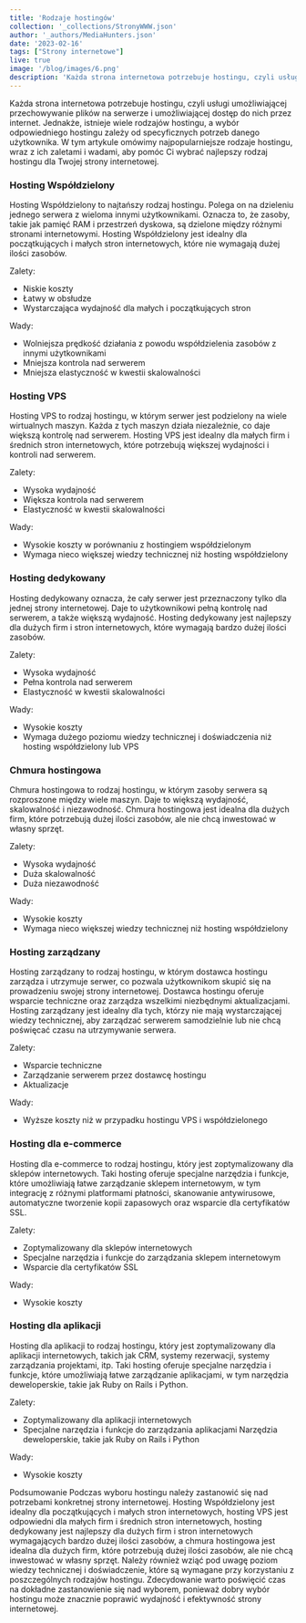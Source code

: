 ```yaml
---
title: 'Rodzaje hostingów'
collection: '_collections/StronyWWW.json'
author: '_authors/MediaHunters.json'
date: '2023-02-16'
tags: ["Strony internetowe"]
live: true
image: '/blog/images/6.png'
description: 'Każda strona internetowa potrzebuje hostingu, czyli usługi umożliwiającej przechowywanie plików na serwerze i umożliwiającej dostęp do nich przez internet.'
---
```


Każda strona internetowa potrzebuje hostingu, czyli usługi umożliwiającej przechowywanie plików na serwerze i umożliwiającej dostęp do nich przez internet. Jednakże, istnieje wiele rodzajów hostingu, a wybór odpowiedniego hostingu zależy od specyficznych potrzeb danego użytkownika. W tym artykule omówimy najpopularniejsze rodzaje hostingu, wraz z ich zaletami i wadami, aby pomóc Ci wybrać najlepszy rodzaj hostingu dla Twojej strony internetowej.

### Hosting Współdzielony
Hosting Współdzielony to najtańszy rodzaj hostingu. Polega on na dzieleniu jednego serwera z wieloma innymi użytkownikami. Oznacza to, że zasoby, takie jak pamięć RAM i przestrzeń dyskowa, są dzielone między różnymi stronami internetowymi. Hosting Współdzielony jest idealny dla początkujących i małych stron internetowych, które nie wymagają dużej ilości zasobów.

Zalety:
- Niskie koszty
- Łatwy w obsłudze
- Wystarczająca wydajność dla małych i początkujących stron

Wady:
- Wolniejsza prędkość działania z powodu współdzielenia zasobów z innymi użytkownikami
- Mniejsza kontrola nad serwerem
- Mniejsza elastyczność w kwestii skalowalności

### Hosting VPS
Hosting VPS to rodzaj hostingu, w którym serwer jest podzielony na wiele wirtualnych maszyn. Każda z tych maszyn działa niezależnie, co daje większą kontrolę nad serwerem. Hosting VPS jest idealny dla małych firm i średnich stron internetowych, które potrzebują większej wydajności i kontroli nad serwerem.

Zalety:
- Wysoka wydajność
- Większa kontrola nad serwerem
- Elastyczność w kwestii skalowalności

Wady:
- Wysokie koszty w porównaniu z hostingiem współdzielonym
- Wymaga nieco większej wiedzy technicznej niż hosting współdzielony

### Hosting dedykowany
Hosting dedykowany oznacza, że cały serwer jest przeznaczony tylko dla jednej strony internetowej. Daje to użytkownikowi pełną kontrolę nad serwerem, a także większą wydajność. Hosting dedykowany jest najlepszy dla dużych firm i stron internetowych, które wymagają bardzo dużej ilości zasobów.

Zalety:
- Wysoka wydajność
- Pełna kontrola nad serwerem
- Elastyczność w kwestii skalowalności

Wady:
- Wysokie koszty
- Wymaga dużego poziomu wiedzy technicznej i doświadczenia niż hosting współdzielony lub VPS

### Chmura hostingowa
Chmura hostingowa to rodzaj hostingu, w którym zasoby serwera są rozproszone między wiele maszyn. Daje to większą wydajność, skalowalność i niezawodność. Chmura hostingowa jest idealna dla dużych firm, które potrzebują dużej ilości zasobów, ale nie chcą inwestować w własny sprzęt.

Zalety:
- Wysoka wydajność
- Duża skalowalność
- Duża niezawodność

Wady:
- Wysokie koszty
- Wymaga nieco większej wiedzy technicznej niż hosting współdzielony

### Hosting zarządzany
Hosting zarządzany to rodzaj hostingu, w którym dostawca hostingu zarządza i utrzymuje serwer, co pozwala użytkownikom skupić się na prowadzeniu swojej strony internetowej. Dostawca hostingu oferuje wsparcie techniczne oraz zarządza wszelkimi niezbędnymi aktualizacjami. Hosting zarządzany jest idealny dla tych, którzy nie mają wystarczającej wiedzy technicznej, aby zarządzać serwerem samodzielnie lub nie chcą poświęcać czasu na utrzymywanie serwera.

Zalety:
- Wsparcie techniczne
- Zarządzanie serwerem przez dostawcę hostingu
- Aktualizacje

Wady:
- Wyższe koszty niż w przypadku hostingu VPS i współdzielonego

### Hosting dla e-commerce
Hosting dla e-commerce to rodzaj hostingu, który jest zoptymalizowany dla sklepów internetowych. Taki hosting oferuje specjalne narzędzia i funkcje, które umożliwiają łatwe zarządzanie sklepem internetowym, w tym integrację z różnymi platformami płatności, skanowanie antywirusowe, automatyczne tworzenie kopii zapasowych oraz wsparcie dla certyfikatów SSL.

Zalety:
- Zoptymalizowany dla sklepów internetowych
- Specjalne narzędzia i funkcje do zarządzania sklepem internetowym
- Wsparcie dla certyfikatów SSL

Wady:
- Wysokie koszty

### Hosting dla aplikacji
Hosting dla aplikacji to rodzaj hostingu, który jest zoptymalizowany dla aplikacji internetowych, takich jak CRM, systemy rezerwacji, systemy zarządzania projektami, itp. Taki hosting oferuje specjalne narzędzia i funkcje, które umożliwiają łatwe zarządzanie aplikacjami, w tym narzędzia deweloperskie, takie jak Ruby on Rails i Python.

Zalety:
- Zoptymalizowany dla aplikacji internetowych
- Specjalne narzędzia i funkcje do zarządzania aplikacjami
Narzędzia deweloperskie, takie jak Ruby on Rails i Python

Wady:
- Wysokie koszty

Podsumowanie
Podczas wyboru hostingu należy zastanowić się nad potrzebami konkretnej strony internetowej. Hosting Współdzielony jest idealny dla początkujących i małych stron internetowych, hosting VPS jest odpowiedni dla małych firm i średnich stron internetowych, hosting dedykowany jest najlepszy dla dużych firm i stron internetowych wymagających bardzo dużej ilości zasobów, a chmura hostingowa jest idealna dla dużych firm, które potrzebują dużej ilości zasobów, ale nie chcą inwestować w własny sprzęt. Należy również wziąć pod uwagę poziom wiedzy technicznej i doświadczenie, które są wymagane przy korzystaniu z poszczególnych rodzajów hostingu. Zdecydowanie warto poświęcić czas na dokładne zastanowienie się nad wyborem, ponieważ dobry wybór hostingu może znacznie poprawić wydajność i efektywność strony internetowej.



